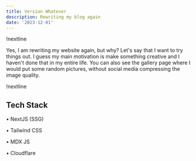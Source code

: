 ```yaml
---
title: Version Whatever
description: Rewriting my blog again
date: '2023-12-01'
---
```

!nextline

Yes, I am rewriting my website again, but why? Let's say that I want to try things out.
I guess my main motivation is make something creative and I haven't done that in my entire life.
You can also see the gallery page where I would put some random pictures, without social media compressing the image quality.

!nextline

## Tech Stack
• NextJS (SSG)

• Tailwind CSS

• MDX JS

• Cloudflare
